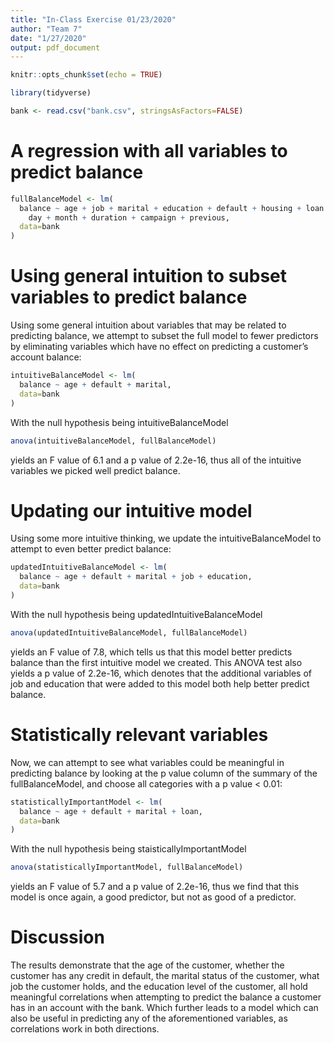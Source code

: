 ```yaml
---
title: "In-Class Exercise 01/23/2020"
author: "Team 7"
date: "1/27/2020"
output: pdf_document
---
```


```r
knitr::opts_chunk$set(echo = TRUE)
```

```r
library(tidyverse)

bank <- read.csv("bank.csv", stringsAsFactors=FALSE)
```

# A regression with all variables to predict balance

```r
fullBalanceModel <- lm(
  balance ~ age + job + marital + education + default + housing + loan + contact + 
    day + month + duration + campaign + previous,
  data=bank
)
```

# Using general intuition to subset variables to predict balance  
  
Using some general intuition about variables that may be related to predicting balance, we attempt to subset the full model to fewer predictors by eliminating variables which have no effect on predicting a customer's account balance:

```r
intuitiveBalanceModel <- lm(
  balance ~ age + default + marital,
  data=bank
)
```
   
With the null hypothesis being intuitiveBalanceModel

```r
anova(intuitiveBalanceModel, fullBalanceModel)
```

yields an F value of 6.1 and a p value of 2.2e-16, thus all of the intuitive variables we picked well predict balance.

# Updating our intuitive model

Using some more intuitive thinking, we update the intuitiveBalanceModel to attempt to even better predict balance:

```r
updatedIntuitiveBalanceModel <- lm(
  balance ~ age + default + marital + job + education,
  data=bank
)
```
  
With the null hypothesis being updatedIntuitiveBalanceModel

```r
anova(updatedIntuitiveBalanceModel, fullBalanceModel)
```

yields an F value of 7.8, which tells us that this model better predicts balance than the first intuitive model we created. This ANOVA test also yields a p value of 2.2e-16, which denotes that the additional variables of job and education that were added to this model both help better predict balance.

# Statistically relevant variables

Now, we can attempt to see what variables could be meaningful in predicting balance by looking at the p value column of the summary of the fullBalanceModel, and choose all categories with a p value < 0.01:

```r
statisticallyImportantModel <- lm(
  balance ~ age + default + marital + loan,
  data=bank
)
```
  
With the null hypothesis being staisticallyImportantModel

```r
anova(statisticallyImportantModel, fullBalanceModel)
```

yields an F value of 5.7 and a p value of 2.2e-16, thus we find that this model is once again, a good predictor, but not as good of a predictor.

# **Discussion**

The results demonstrate that the age of the customer, whether the customer has any credit in default, the marital status of the customer, what job the customer holds, and the education level of the customer, all hold meaningful correlations when attempting to predict the balance a customer has in an account with the bank. Which further leads to a model which can also be useful in predicting any of the aforementioned variables, as correlations work in both directions.